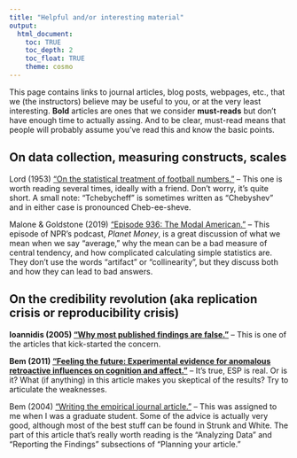 ```yaml
---
title: "Helpful and/or interesting material"
output: 
  html_document:
    toc: TRUE
    toc_depth: 2
    toc_float: TRUE
    theme: cosmo
---
```


This page contains links to journal articles, blog posts, webpages, etc., that we (the instructors) believe may be useful to you, or at the very least interesting. **Bold** articles are ones that we consider **must-reads** but don't have enough time to actually assing. And to be clear, must-read means that people will probably assume you've read this and know the basic points.  

## On data collection, measuring constructs, scales

Lord (1953) ["On the statistical treatment of football numbers."](readings/Lord_1953.pdf) -- This one is worth reading several times, ideally with a friend. Don't worry, it's quite short. A small note: "Tchebycheff" is sometimes written as "Chebyshev" and in either case is pronounced Cheb-ee-sheve. 

Malone & Goldstone (2019) ["Episode 936: The Modal American."](https://www.npr.org/2019/08/28/755191639/episode-936-the-modal-american) -- This episode of NPR's podcast, _Planet Money_, is a great discussion of what we mean when we say "average," why the mean can be a bad measure of central tendency, and how complicated calculating simple statistics are. They don't use the words "artifact" or "collinearity", but they discuss both and how they can lead to bad answers. 

## On the credibility revolution (aka replication crisis or reproducibility crisis)

**Ioannidis (2005) ["Why most published findings are false."](readings/Ioannidis_2005.pdf)** -- This is one of the articles that kick-started the concern. 

**Bem (2011) ["Feeling the future: Experimental evidence for anomalous retroactive influences on cognition and affect."](readings/Bem_2011.pdf)** -- It's true, ESP is real. Or is it? What (if anything) in this article makes you skeptical of the results? Try to articulate the weaknesses. 

Bem (2004) ["Writing the empirical journal article."](readings/Bem_2004.pdf) -- This was assigned to me when I was a graduate student. Some of the advice is actually very good, although most of the best stuff can be found in Strunk and White. The part of this article that's really worth reading is the "Analyzing Data" and "Reporting the Findings" subsections of "Planning your article."
